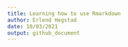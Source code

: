 ```yaml
---
title: Learning how to use Rmarkdown
author: Erlend Hegstad
date: 10/03/2021
output: github_document
---
```

